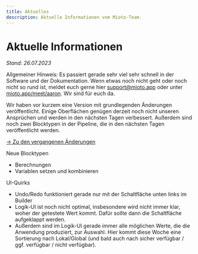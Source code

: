 ```yaml
---
title: Aktuelles
description: Aktuelle Informationen vom Mioto-Team.
---
```


# Aktuelle Informationen

*Stand: 26.07.2023*

Allgemeiner Hinweis: Es passiert gerade sehr viel sehr schnell in der Software und der Dokumentation. Wenn etwas noch nicht geht oder noch nicht so rund ist, meldet euch gerne hier [support@mioto.app](mailto\:support@mioto.app "support@mioto.app") oder unter [mioto.app/meet/aaron](https://mioto.app/meet/aaron "mioto.app/meet/aaron"). Wir sind für euch da.

Wir haben vor kurzem eine Version mit grundlegenden Änderungen veröffentlicht. Einige Oberflächen genügen derzeit noch nicht unseren Ansprüchen und werden in den nächsten Tagen verbessert. Außerdem sind noch zwei Blocktypen in der Pipeline, die in den nächsten Tagen veröffentlicht werden.

[-> Zu den vergangenen Änderungen](/blog "Changelog")

Neue Blocktypen

* Berechnungen
* Variablen setzen und kombinieren

UI-Quirks

* Undo/Redo funktioniert gerade nur mit der Schaltfläche unten links im Builder
* Logik-UI ist noch nicht optimal, insbesondere wird nicht immer klar, woher der getestete Wert kommt. Dafür sollte dann die Schaltfläche aufgeklappt werden.
* Außerdem sind im Logik-UI gerade immer alle möglichen Werte, die die Anwendung produziert, zur Auswahl. Hier kommt diese Woche eine Sortierung nach Lokal/Global (und bald auch nach sicher verfügbar / ggf. verfügbar / nicht verfügbar).

